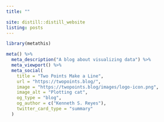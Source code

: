 ```yaml
---
title: ""

site: distill::distill_website
listing: posts
---
```


```r
library(metathis)

meta() %>%
  meta_description("A blog about visualizing data") %>% 
  meta_viewport() %>% 
  meta_social(
    title = "Two Points Make a Line",
    url = "https://twopoints.blog/",
    image = "https://twopoints.blog/images/logo-icon.png",
    image_alt = "Plotting cat",
    og_type = "blog",
    og_author = c("Kenneth S. Reyes"),
    twitter_card_type = "summary"
  )
```
